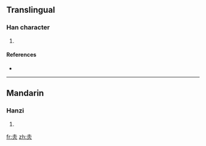 ==Translingual==

===Han character===
{{Han char|rn=86|rad=火|as=03|sn=7|four=|canj=土火 (GF)}}

# {{defn|Han|sort=火03}}

====References====
* {{Han ref|kx=0666.160|dkj=18877|dj=1075.210|hdz=32189.050|uh=707B|ud=28795}}

----

==Mandarin==

===Hanzi===
{{cmn-hanzi|pin=[[chì]] ([[chi4]])|wg=ch'ih<sup>4</sup>}}

# {{defn|Mandarin|sort=火03}}

[[fr:灻]]
[[zh:灻]]